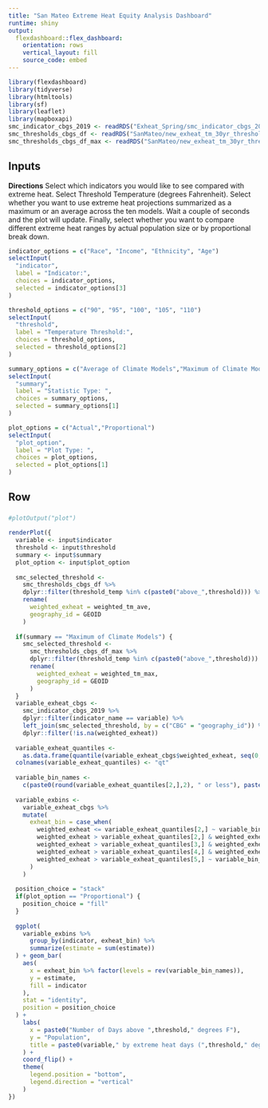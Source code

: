 ```yaml
---
title: "San Mateo Extreme Heat Equity Analysis Dashboard"
runtime: shiny
output:
  flexdashboard::flex_dashboard:
    orientation: rows
    vertical_layout: fill
    source_code: embed
---
```


<style>
.datatables{
overflow: auto;
}
</style>
```r
library(flexdashboard)
library(tidyverse)
library(htmltools)
library(sf)
library(leaflet)
library(mapboxapi)
smc_indicator_cbgs_2019 <- readRDS("Exheat_Spring/smc_indicator_cbgs_2019.rds")
smc_thresholds_cbgs_df <- readRDS("SanMateo/new_exheat_tm_30yr_thresholds.rds")
smc_thresholds_cbgs_df_max <- readRDS("SanMateo/new_exheat_tm_30yr_thresholds_max.rds")
```
Inputs {.sidebar}
-------------------------------------
**Directions** Select which indicators you would like to see compared with extreme heat. Select Threshold Temperature (degrees Fahrenheit). Select whether you want to use extreme heat projections summarized as a maximum or an average across the ten models. Wait a couple of seconds and the plot will update. Finally, select whether you want to compare different extreme heat ranges by actual population size or by proportional break down.
```r
indicator_options = c("Race", "Income", "Ethnicity", "Age")
selectInput(
  "indicator",
  label = "Indicator:",
  choices = indicator_options,
  selected = indicator_options[3]
)
```
```r
threshold_options = c("90", "95", "100", "105", "110")
selectInput(
  "threshold",
  label = "Temperature Threshold:",
  choices = threshold_options,
  selected = threshold_options[2]
)
```
```r
summary_options = c("Average of Climate Models","Maximum of Climate Models")
selectInput(
  "summary",
  label = "Statistic Type: ",
  choices = summary_options,
  selected = summary_options[1]
)
```
```r
plot_options = c("Actual","Proportional")
selectInput(
  "plot_option",
  label = "Plot Type: ",
  choices = plot_options,
  selected = plot_options[1]
)
```

Row {data-height=600}
-----------------------------------------------------------------------
### {.no-padding}
```r
#plotOutput("plot")
```

```r
renderPlot({
  variable <- input$indicator
  threshold <- input$threshold
  summary <- input$summary
  plot_option <- input$plot_option
  
  smc_selected_threshold <-
    smc_thresholds_cbgs_df %>%
    dplyr::filter(threshold_temp %in% c(paste0("above_",threshold))) %>%
    rename(
      weighted_exheat = weighted_tm_ave,
      geography_id = GEOID
    )
  
  if(summary == "Maximum of Climate Models") {
    smc_selected_threshold <-
      smc_thresholds_cbgs_df_max %>%
      dplyr::filter(threshold_temp %in% c(paste0("above_",threshold))) %>%
      rename(
        weighted_exheat = weighted_tm_max,
        geography_id = GEOID
      )
  }
  variable_exheat_cbgs <-
    smc_indicator_cbgs_2019 %>%
    dplyr::filter(indicator_name == variable) %>% 
    left_join(smc_selected_threshold, by = c("CBG" = "geography_id")) %>%
    dplyr::filter(!is.na(weighted_exheat))
  
  variable_exheat_quantiles <-
    as.data.frame(quantile(variable_exheat_cbgs$weighted_exheat, seq(0,1,length.out = 6),na.rm = T))
  colnames(variable_exheat_quantiles) <- "qt"
  
  variable_bin_names <-
    c(paste0(round(variable_exheat_quantiles[2,],2), " or less"), paste0(round(variable_exheat_quantiles[2,],2)," to ",round(variable_exheat_quantiles[3,],2)), paste0(round(variable_exheat_quantiles[3,],2)," to ",round(variable_exheat_quantiles[4,],2)), paste0(round(variable_exheat_quantiles[4,],2)," to ",round(variable_exheat_quantiles[5,],2)),paste0(round(variable_exheat_quantiles[5,],2), " to ",round(variable_exheat_quantiles[6,],2)))
  
  variable_exbins <-
    variable_exheat_cbgs %>%
    mutate(
      exheat_bin = case_when(
        weighted_exheat <= variable_exheat_quantiles[2,] ~ variable_bin_names[1],
        weighted_exheat > variable_exheat_quantiles[2,] & weighted_exheat <= variable_exheat_quantiles[3,] ~ variable_bin_names[2],
        weighted_exheat > variable_exheat_quantiles[3,] & weighted_exheat <= variable_exheat_quantiles[4,] ~ variable_bin_names[3],
        weighted_exheat > variable_exheat_quantiles[4,] & weighted_exheat <= variable_exheat_quantiles[5,] ~ variable_bin_names[4],
        weighted_exheat > variable_exheat_quantiles[5,] ~ variable_bin_names[5]
      )
    )
  
  position_choice = "stack"
  if(plot_option == "Proportional") {
    position_choice = "fill"
  }
  
  ggplot(
    variable_exbins %>%
      group_by(indicator, exheat_bin) %>%
      summarize(estimate = sum(estimate))
  ) + geom_bar(
    aes(
      x = exheat_bin %>% factor(levels = rev(variable_bin_names)),
      y = estimate,
      fill = indicator
    ),
    stat = "identity",
    position = position_choice
  ) +
    labs(
      x = paste0("Number of Days above ",threshold," degrees F"),
      y = "Population",
      title = paste0(variable," by extreme heat days (",threshold," degrees f)")
    ) +
    coord_flip() +
    theme(
      legend.position = "bottom",
      legend.direction = "vertical"
    )
})
```

<!-- Row {data-height=400} -->
<!-- ----------------------------------------------------------------------- -->

<!-- ### {.no-padding} -->